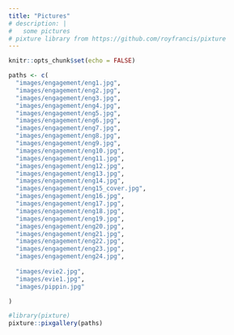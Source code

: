 ```yaml
---
title: "Pictures"
# description: |
#   some pictures
# pixture library from https://github.com/royfrancis/pixture
---
```


```r
knitr::opts_chunk$set(echo = FALSE)
```


```r
paths <- c(
  "images/engagement/eng1.jpg",
  "images/engagement/eng2.jpg",
  "images/engagement/eng3.jpg",
  "images/engagement/eng4.jpg",
  "images/engagement/eng5.jpg",
  "images/engagement/eng6.jpg",
  "images/engagement/eng7.jpg",
  "images/engagement/eng8.jpg",
  "images/engagement/eng9.jpg",
  "images/engagement/eng10.jpg",
  "images/engagement/eng11.jpg",
  "images/engagement/eng12.jpg",
  "images/engagement/eng13.jpg",
  "images/engagement/eng14.jpg",
  "images/engagement/eng15_cover.jpg",
  "images/engagement/eng16.jpg",
  "images/engagement/eng17.jpg",
  "images/engagement/eng18.jpg",
  "images/engagement/eng19.jpg",
  "images/engagement/eng20.jpg",
  "images/engagement/eng21.jpg",
  "images/engagement/eng22.jpg",
  "images/engagement/eng23.jpg",
  "images/engagement/eng24.jpg",
  
  "images/evie2.jpg",
  "images/evie1.jpg",
  "images/pippin.jpg"  

)

#library(pixture)
pixture::pixgallery(paths)
```
